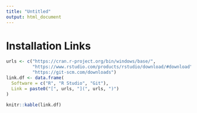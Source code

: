```yaml
---
title: "Untitled"
output: html_document
---
```


# Installation Links

```r
urls <- c("https://cran.r-project.org/bin/windows/base/",
          "https://www.rstudio.com/products/rstudio/download/#download",
          "https://git-scm.com/downloads")
link.df <- data.frame(
  Software = c("R", "R Studio", "Git"),
  Link = paste0("[", urls, "](", urls, ")")
)

knitr::kable(link.df)
```
